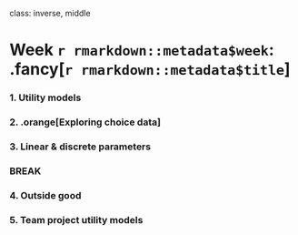 
class: inverse, middle

# Week `r rmarkdown::metadata$week`: .fancy[`r rmarkdown::metadata$title`]

### 1. Utility models
### 2. .orange[Exploring choice data]
### 3. Linear & discrete parameters

### BREAK

### 4. Outside good
### 5. Team project utility models
